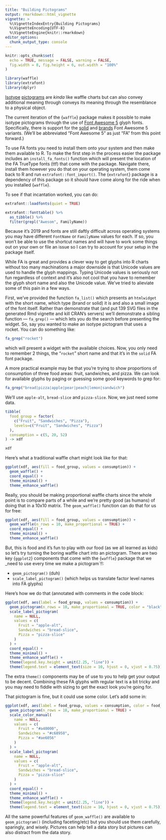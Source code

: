 ```yaml
---
title: "Building Pictograms"
output: rmarkdown::html_vignette
vignette: >
  %\VignetteIndexEntry{Building Pictograms}
  %\VignetteEncoding{UTF-8}
  %\VignetteEngine{knitr::rmarkdown}
editor_options: 
  chunk_output_type: console
---
```


```r
knitr::opts_chunk$set(
  echo = TRUE, message = FALSE, warning = FALSE, 
  fig.width = 8, fig.height = 6, out.width = "100%"
)
```

```r
library(waffle)
library(extrafont)
library(dplyr)
```

[Isotype](https://en.wikipedia.org/wiki/Isotype_(picture_language)) [pictograms](https://en.wikipedia.org/wiki/Pictogram) are _kinda_ like waffle charts but can also convey additional meaning through conveys its meaning through the resemblance to a physical object.

The current iteration of the {`waffle`} package makes it possible to make isotype pictograms through the use of [Font Awesome 5](https://fontawesome.com/) glyph fonts. Specifically, there is support for the [solid](https://fontawesome.com/icons?d=gallery&s=solid) and [brands](https://fontawesome.com/icons?d=gallery&s=brands) Font Awesome 5 variants. (We'll be abbreviated "Font Awesome 5" as just "FA" from this point forward.)

To use FA fonts you need to install them onto your system and then make them available to R. To make the first step in the process easier the package includes an `install_fa_fonts()` function which will present the location of the FA TrueType fonts (ttf) that come with the package. Navigate there, install them however you do that on your operating system, them come back to R and run `extrafont::font_import()`. The {`extrafont`} package is a dependency of this package so it should have come along for the ride when you installed {`waffle`}.

To see if that incantation worked, you can do:

```r
extrafont::loadfonts(quiet = TRUE)

extrafont::fonttable() %>% 
  as_tibble() %>% 
  filter(grepl("Awesom", FamilyName)) 
```

Because it's 2019 and fonts are still daftly difficult across operating systems you may have different `FontName` or `FamilyName` values for each. If so, you won't be able to use the shortcut names and will have to work some things out on your own or file an issue so I can try to account for your setup in the package itself.

While FA is great and provides a clever way to get glyphs into R charts without too many machinations a major downside is that Unicode values are used to handle the glyph mappings. Typing Unicode values is seriously not fun regardless of context and it's also not cool that you have to remember the glyph short name and also the Unicode value. We've tried to alieviate some of this pain in a few ways.

First, we've provided the function `fa_list()` which presents an `htmlwidget` with the short name, which type (brand or solid) it is and also a small image of the font itself. Rather than demonstrate that (and put 139 SVG files in the generated Rmd vignette and kill CRAN's servers) we'll demonstrate a sibling function --- `fa_grep()` --- which lets you do the search before presenting the widget. So, say you wanted to make an isotype pictogram that uses a rocket. You can do something like:

```r
fa_grep("rocket")
```

which will present a widget with the available choices. Now, you only need to remember 2 things, the "`rocket`" short name and that it's in the `solid` FA font package. 

A more practical example may be that you're trying to show proportions of consumption of three food areas: fruit, sandwiches, and pizza. We can look for available glyphs by paging or guessing some good keywords to grep for:

```r
fa_grep("bread|pizza|apple|pear|peach|lemon|sandwich")
```

We'll use `apple-alt`, `bread-slice` and `pizza-slice`. Now, we just need some data.

```r
tibble(
  food_group = factor(
    c("Fruit", "Sandwiches", "Pizza"),
    levels=c("Fruit", "Sandwiches", "Pizza")
  ),
  consumption = c(5, 20, 52)
) -> xdf

xdf
```
 
Here's what a traditional waffle chart might look like for that:

```r
ggplot(xdf, aes(fill = food_group, values = consumption)) +
  geom_waffle() +
  coord_equal() +
  theme_minimal() +
  theme_enhance_waffle()
```

Really, you should be making proportional waffle charts since the whole point is to compare parts of a while and we're pretty good (as humans) of doing that in a 10x10 matrix. The `geom_waffle()` function can do that for us for free:

```r
ggplot(xdf, aes(fill = food_group, values = consumption)) +
  geom_waffle(n_rows = 10, make_proportional = TRUE) +
  coord_equal() +
  theme_minimal() +
  theme_enhance_waffle()
```

But, this is food and it's fun to play with our food (as we all learned as kids) so let's try turning the boring waffle chart into an pictogram. There are two key {`ggplot2`} components that come with the {`waffle`} package that we _need to use every time we make a pictogram`!!:

- `geom_pictogram()` (duh)
- `scale_label_pictogram()` (which helps us translate factor level names into FA glyphs)

Here's how we do that (annotated with comments in the code block:

```r
ggplot(xdf, aes(label = food_group, values = consumption)) +
  geom_pictogram(n_rows = 10, make_proportional = TRUE, color = "black") +
  scale_label_pictogram(
    name = NULL,
    values = c(
      Fruit = "apple-alt", 
      Sandwiches = "bread-slice", 
      Pizza = "pizza-slice"
    )
  ) +
  coord_equal() +
  theme_minimal() +
  theme_enhance_waffle() +
  theme(legend.key.height = unit(2.25, "line")) +
  theme(legend.text = element_text(size = 10, hjust = 0, vjust = 0.75))
```

The extra `theme()` components may be of use to you to help get your output to be decent. Combining these FA glyphs with regular text is a bit tricky and you may need to fiddle with sizing to get the exact look you're going for.

That pictogram is fine, but it could use some color. Let's add some in:

```r
ggplot(xdf, aes(label = food_group, values = consumption, color = food_group)) +
  geom_pictogram(n_rows = 10, make_proportional = TRUE) +
  scale_color_manual(
    name = NULL,
    values = c(
      Fruit = "#a40000",
      Sandwiches = "#c68958", 
      Pizza = "#ae6056"
    )
  ) +
  scale_label_pictogram(
    name = NULL,
    values = c(
      Fruit = "apple-alt", 
      Sandwiches = "bread-slice", 
      Pizza = "pizza-slice"
    )
  ) +
  coord_equal() +
  theme_minimal() +
  theme_enhance_waffle() +
  theme(legend.key.height = unit(2.25, "line")) +
  theme(legend.text = element_text(size = 10, hjust = 0, vjust = 0.75))
```

All the same powerful features of `geom_waffle()` are available to `geom_pictogram()` (including faceting/etc) but you should use them carefully, sparingly, and wisely. Pictures can help tell a data story but pictures can also distract from the data story. 
